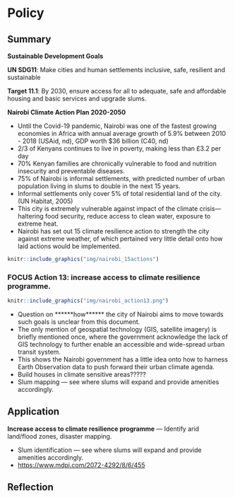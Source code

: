 # Policy

## Summary

**Sustainable Development Goals**

**UN SDG11**: Make cities and human settlements inclusive, safe, resilient and sustainable

**Target 11.1**: By 2030, ensure access for all to adequate, safe and affordable housing and basic services and upgrade slums.

**Nairobi Climate Action Plan 2020-2050**

-   Until the Covid-19 pandemic, Nairobi was one of the fastest growing economies in Africa with annual average growth of 5.9% between 2010 - 2018 (USAid, nd), GDP worth \$36 billion (C40, nd)
-   2/3 of Kenyans continues to live in poverty, making less than £3.2 per day
-   70% Kenyan families are chronically vulnerable to food and nutrition insecurity and preventable diseases.
-   75% of Nairobi is informal settlements, with predicted number of urban population living in slums to double in the next 15 years.
-   Informal settlements only cover 5% of total residential land of the city. (UN Habitat, 2005)
-   This city is extremely vulnerable against impact of the climate crisis--- haltering food security, reduce access to clean water, exposure to extreme heat.
-   Nairobi has set out 15 climate resilience action to strength the city against extreme weather, of which pertained very little detail onto how laid actions would be implemented.

```r
knitr::include_graphics("img/nairobi_15actions")
```

### FOCUS Action 13: increase access to climate resilience programme.

```r
knitr::include_graphics("img/nairobi_action13.png")
```

-   Question on \*\*\*\*\*\*how\*\*\*\*\*\* the city of Nairobi aims to move towards such goals is unclear from this document.
-   The only mention of geospatial technology (GIS, satellite imagery) is briefly mentioned once, where the government acknowledge the lack of GIS technology to further enable an accessible and wide-spread urban transit system.
-   This shows the Nairobi government has a little idea onto how to harness Earth Observation data to push forward their urban climate agenda.
-   Build houses in climate sensitive areas?????
-   Slum mapping --- see where slums will expand and provide amenities accordingly.

## Application

**Increase access to climate resilience programme** --- Identify arid land/flood zones, disaster mapping.

-   Slum identification --- see where slums will expand and provide amenities accordingly.
-   <https://www.mdpi.com/2072-4292/8/6/455>

## Reflection
